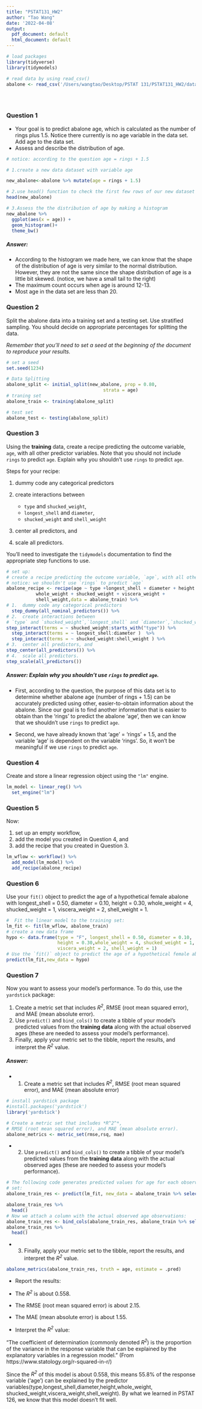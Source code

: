 ```yaml
---
title: "PSTAT131_HW2"
author: "Tao Wang"
date: '2022-04-08'
output:
  pdf_document: default
  html_document: default
---
```


```r
# load packages
library(tidyverse)
library(tidymodels)

# read data by using read_csv()
abalone <- read_csv('/Users/wangtao/Desktop/PSTAT 131/PSTAT131_HW2/data/abalone.csv')





```


### Question 1
* Your goal is to predict abalone age, which is calculated as the number of rings plus 1.5. Notice there currently is no age variable in the data set. Add age to the data set.
* Assess and describe the distribution of age.

```r
# notice: according to the question age = rings + 1.5

# 1.create a new data dataset with variable age

new_abalone<-abalone %>% mutate(age = rings + 1.5)

# 2.use head() function to check the first few rows of our new dataset
head(new_abalone)

# 3.Assess the the distribution of age by making a histogram 
new_abalone %>% 
  ggplot(aes(x = age)) +
  geom_histogram()+
  theme_bw()


```

##### Answer: 
* According to the histogram we made here, we can know that the shape of the distribution of age is very similar to the normal distribution. However, they are not the same since the shape distribution of age is a little bit skewed. (notice, we have a small tail to the right)
* The maximum count occurs when age is around 12-13.
* Most age in the data set are less than 20.


### Question 2

Split the abalone data into a training set and a testing set. Use stratified sampling. You should decide on appropriate percentages for splitting the data.

*Remember that you'll need to set a seed at the beginning of the document to reproduce your results.*

```r
# set a seed
set.seed(1234)

# Data Splitting
abalone_split <- initial_split(new_abalone, prop = 0.80,
                                    strata = age)
# traning set 
abalone_train <- training(abalone_split)

# test set
abalone_test <- testing(abalone_split)


```


### Question 3

Using the **training** data, create a recipe predicting the outcome variable, `age`, with all other predictor variables. Note that you should not include `rings` to predict `age`. Explain why you shouldn't use `rings` to predict `age`.

Steps for your recipe:

1.  dummy code any categorical predictors

2.  create interactions between

    -   `type` and `shucked_weight`,
    -   `longest_shell` and `diameter`,
    -   `shucked_weight` and `shell_weight`

3.  center all predictors, and

4.  scale all predictors.

You'll need to investigate the `tidymodels` documentation to find the appropriate step functions to use.

```r
# set up:
# create a recipe predicting the outcome variable, `age`, with all other predictor variables
# notice: we shouldn't use `rings` to predict `age`
abalone_recipe <- recipe(age ~ type +longest_shell + diameter + height +
           whole_weight + shucked_weight + viscera_weight +
           shell_weight,data = abalone_train) %>% 
# 1.  dummy code any categorical predictors
  step_dummy(all_nominal_predictors()) %>% 
# 2.  create interactions between 
# `type` and `shucked_weight`,`longest_shell` and `diameter`,`shucked_weight` and `shell_weight`
step_interact(terms = ~ shucked_weight:starts_with("type")) %>% 
  step_interact(terms = ~ longest_shell:diameter )  %>% 
  step_interact(terms = ~ shucked_weight:shell_weight ) %>% 
# 3.  center all predictors, and
step_center(all_predictors()) %>%
# 4.  scale all predictors.
step_scale(all_predictors())
```

##### Answer: Explain why you shouldn't use `rings` to predict `age`.

* First, according to the question, the purpose of this data set is to determine whether abalone age (number of rings + 1.5) can be accurately predicted using other, easier-to-obtain information about the abalone. Since our goal is to find another information that is easier to obtain than the 'rings' to predict the abalone 'age', then we can know that we shouldn't use `rings` to predict `age`.

* Second, we have already known that 'age' = 'rings' + 1.5, and the variable 'age' is dependent on the variable 'rings'. So, it won't be meaningful if we use `rings` to predict `age`.



### Question 4

Create and store a linear regression object using the `"lm"` engine.

```r
lm_model <- linear_reg() %>% 
  set_engine("lm")
```


### Question 5

Now:

1.  set up an empty workflow,
2.  add the model you created in Question 4, and
3.  add the recipe that you created in Question 3.

```r
lm_wflow <- workflow() %>% 
  add_model(lm_model) %>% 
  add_recipe(abalone_recipe)
```


### Question 6

Use your `fit()` object to predict the age of a hypothetical female abalone with longest_shell = 0.50, diameter = 0.10, height = 0.30, whole_weight = 4, shucked_weight = 1, viscera_weight = 2, shell_weight = 1.

```r
#  Fit the linear model to the training set:
lm_fit <- fit(lm_wflow, abalone_train)
# create a new data frame
hypo <- data.frame(type = "F", longest_shell = 0.50, diameter = 0.10,
                   height = 0.30,whole_weight = 4, shucked_weight = 1, 
                   viscera_weight = 2, shell_weight = 1)
# Use the `fit()` object to predict the age of a hypothetical female abalone 
predict(lm_fit,new_data = hypo)


```



### Question 7

Now you want to assess your model's performance. To do this, use the `yardstick` package:

1.  Create a metric set that includes *R^2^*, RMSE (root mean squared error), and MAE (mean absolute error).
2.  Use `predict()` and `bind_cols()` to create a tibble of your model's predicted values from the **training data** along with the actual observed ages (these are needed to assess your model's performance).
3.  Finally, apply your metric set to the tibble, report the results, and interpret the *R^2^* value.

##### Answer:
* 1. Create a metric set that includes *R^2^*, RMSE (root mean squared error), and MAE (mean absolute error)

```r
# install yardstick package
#install.packages('yardstick')
library('yardstick')

# Create a metric set that includes *R^2^*, 
# RMSE (root mean squared error), and MAE (mean absolute error).
abalone_metrics <- metric_set(rmse,rsq, mae)

```

* 2. Use `predict()` and `bind_cols()` to create a tibble of your model's predicted values from the **training data** along with the actual observed ages (these are needed to assess your model's performance).

```r
# The following code generates predicted values for age for each observation in the training 
# set:
abalone_train_res <- predict(lm_fit, new_data = abalone_train %>% select(-age))

abalone_train_res %>% 
  head()
# Now we attach a column with the actual observed age observations:
abalone_train_res <- bind_cols(abalone_train_res, abalone_train %>% select(age))
abalone_train_res %>% 
  head()

```

* 3.  Finally, apply your metric set to the tibble, report the results, and interpret the *R^2^* value.
```r
abalone_metrics(abalone_train_res, truth = age, estimate = .pred)
```
* Report the results:
 - The *R^2^* is about 0.558.
 - The RMSE (root mean squared error) is about 2.15.
 - The MAE (mean absolute error) is about 1.55.
 
 * Interpret the *R^2^* value:
 
"The coefficient of determination (commonly denoted *R^2^*) is the proportion of the variance in the response variable that can be explained by the explanatory variables in a regression model."
(From https://www.statology.org/r-squared-in-r/)

Since the *R^2^* of this model is about 0.558, this means 55.8% of the response variable ('age') can be explained by the predictor variables(type,longest_shell,diameter,height,whole_weight,
shucked_weight,viscera_weight,shell_weight). By what we learned in PSTAT 126, we know that this model doesn't fit well.  






